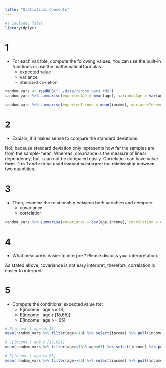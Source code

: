 ```yaml
---
title: "Statistical Concepts"
---
```


```r
#| include: false
library(dplyr)
```

# 1
* For each variable, compute the following values. You can use the built-in functions or use the mathematical formulas.
    + expected value
    + variance
    + standard deviation

```r
random_vars <- readRDS("../data/random_vars.rds")
random_vars %>% summarise(expectedAge = mean(age), varianceAge = var(age), stdAge = sd(age))
```

```r
random_vars %>% summarise(expectedIncome = mean(income), varianceIncome = var(income), stdIncome = sd(income))
```

# 2
* Explain, if it makes sense to compare the standard deviations.

No!, because standard deviation only represents how far the samples are from the sample-mean. Whereas, covariance is the measure of linear dependency, but it can not be compared easily. Correlation can have value form -1 to 1 and can be used instead to interpret the relationship between two quantities.

# 3
* Then, examine the relationship between both variables and compute:
    + covariance
    + correlation

```r
random_vars %>% summarise(covariance = cov(age,income), correlation = cor(age,income))
```

# 4
* What measure is easier to interpret? Please discuss your interpretation.

As stated above, covariance is not easy interpret, therefore, correlation is easier to interpret.

# 5
* Compute the conditional expected value for:
    + E[income | age <= 18]
    + E[income | age $\epsilon$ [18,65)]
    + E[income | age >= 65]
    
```r
# E[income | age <= 18]
mean(random_vars %>% filter(age<=18) %>% select(income) %>% pull(income))
```

```r
# E[income | age ϵ [18,65)]
mean(random_vars %>% filter(age>=18 & age<65) %>% select(income) %>% pull(income))
```

```r
# E[income | age >= 65]
mean(random_vars %>% filter(age>=65) %>% select(income) %>% pull(income))
```